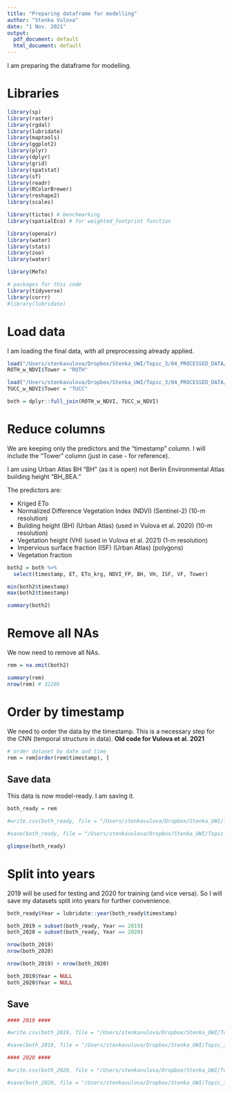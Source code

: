 ```yaml
---
title: "Preparing dataframe for modelling"
author: "Stenka Vulova"
date: "1 Nov. 2021"
output:
  pdf_document: default
  html_document: default
---
```


I am preparing the dataframe for modelling.

# Libraries 

```r

library(sp)
library(raster)
library(rgdal)
library(lubridate)
library(maptools)
library(ggplot2)
library(plyr)
library(dplyr)
library(grid)
library(spatstat)
library(sf)
library(readr)
library(RColorBrewer)
library(reshape2)
library(scales)

library(tictoc) # benchmarking 
library(spatialEco) # for weighted_footprint function 

library(openair)
library(water)
library(stats)
library(zoo)
library(water)

library(MeTo)

# packages for this code 
library(tidyverse)
library(corrr)
#library(lubridate)

```

# Load data 

I am loading the final data, with all preprocessing already applied. 

```r

load("/Users/stenkavulova/Dropbox/Stenka_UWI/Topic_3/04_PROCESSED_DATA/20211026_QC/ROTH/06_add_NDVI/ROTH_w_NDVI.RData")
ROTH_w_NDVI$Tower = "ROTH"

load("/Users/stenkavulova/Dropbox/Stenka_UWI/Topic_3/04_PROCESSED_DATA/20211026_QC/TUCC/06_add_NDVI/TUCC_w_NDVI.RData")
TUCC_w_NDVI$Tower = "TUCC"

both = dplyr::full_join(ROTH_w_NDVI, TUCC_w_NDVI)

```


# Reduce columns 

We are keeping only the predictors and the "timestamp" column. 
I will include the "Tower" column (just in case - for reference).

I am using Urban Atlas BH "BH" (as it is open) not Berlin Environmental Atlas building height "BH_BEA." 

The predictors are:  

* Kriged ETo
* Normalized Difference Vegetation Index (NDVI) (Sentinel-2) (10-m resolution) 
* Building height (BH) (Urban Atlas) (used in Vulova et al. 2020) (10-m resolution) 
* Vegetation height (VH) (used in Vulova et al. 2021) (1-m resolution) 
* Impervious surface fraction (ISF) (Urban Atlas) (polygons) 
* Vegetation fraction 

```r

both2 = both %>%
  select(timestamp, ET, ETo_krg, NDVI_FP, BH, VH, ISF, VF, Tower)

min(both2$timestamp)
max(both2$timestamp)

summary(both2)

```

# Remove all NAs

We now need to remove all NAs. 

```r

rem = na.omit(both2)

summary(rem)
nrow(rem) # 32266

```

# Order by timestamp 

We need to order the data by the timestamp. This is a necessary step for the CNN (temporal structure in data). **Old code for Vulova et al. 2021**

```r

# order dataset by date and time 
rem = rem[order(rem$timestamp), ]

```

## Save data 

This data is now model-ready. I am saving it. 

```r

both_ready = rem

#write.csv(both_ready, file = "/Users/stenkavulova/Dropbox/Stenka_UWI/Topic_3/04_PROCESSED_DATA/20211026_QC/both/both_ready.csv", row.names = FALSE)

#save(both_ready, file = "/Users/stenkavulova/Dropbox/Stenka_UWI/Topic_3/04_PROCESSED_DATA/20211026_QC/both/both_ready.RData")

glimpse(both_ready)

```

# Split into years 

2019 will be used for testing and 2020 for training (and vice versa). 
So I will save my datasets split into years for further convenience. 

```r

both_ready$Year = lubridate::year(both_ready$timestamp)

both_2019 = subset(both_ready, Year == 2019)
both_2020 = subset(both_ready, Year == 2020)

nrow(both_2019)
nrow(both_2020)

nrow(both_2019) + nrow(both_2020)

both_2019$Year = NULL
both_2020$Year = NULL

```

## Save 

```r

#### 2019 ####

#write.csv(both_2019, file = "/Users/stenkavulova/Dropbox/Stenka_UWI/Topic_3/04_PROCESSED_DATA/20211026_QC/both/both_2019.csv", row.names = FALSE)

#save(both_2019, file = "/Users/stenkavulova/Dropbox/Stenka_UWI/Topic_3/04_PROCESSED_DATA/20211026_QC/both/both_2019.RData")

#### 2020 ####

#write.csv(both_2020, file = "/Users/stenkavulova/Dropbox/Stenka_UWI/Topic_3/04_PROCESSED_DATA/20211026_QC/both/both_2020.csv", row.names = FALSE)

#save(both_2020, file = "/Users/stenkavulova/Dropbox/Stenka_UWI/Topic_3/04_PROCESSED_DATA/20211026_QC/both/both_2020.RData")

```

